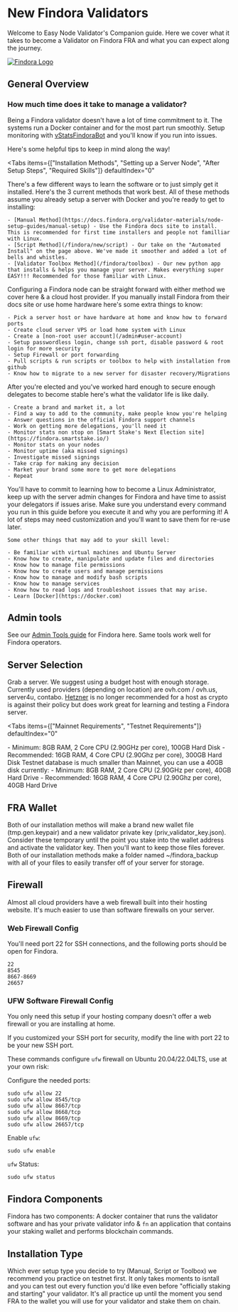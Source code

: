 
# New Findora Validators
Welcome to Easy Node Validator's Companion guide. Here we cover what it takes to become a Validator on Findora FRA and what you can expect along the journey.  

[![Findora Logo](/findora_logo_white.png)](/findora)

## General Overview
### How much time does it take to manage a validator?
Being a Findora validator doesn't have a lot of time commitment to it. The systems run a Docker container and for the most part run smoothly. Setup monitoring with [vStatsFindoraBot](https://t.me/vStatsFindoraBot) and you'll know if you run into issues.

Here's some helpful tips to keep in mind along the way!  

<Tabs
  items={["Installation  Methods", "Setting up a Server Node", "After Setup Steps", "Required Skills"]}
  defaultIndex="0"
>
  <Tab>
    There's a few different ways to learn the software or to just simply get it installed. Here's the 3 current methods that work best. All of these methods assume you already setup a server with Docker and you're ready to get to installing:  

    - [Manual Method](https://docs.findora.org/validator-materials/node-setup-guides/manual-setup) - Use the Findora docs site to install. This is recommended for first time installers and people not familliar with Linux.
    - [Script Method](/findora/new/script) - Our take on the "Automated Install" on the page above. We've made it smoother and added a lot of bells and whistles.
    - [Validator Toolbox Method](/findora/toolbox) - Our new python app that installs & helps you manage your server. Makes everything super EASY!!! Recommended for those familiar with Linux.
  </Tab>
  <Tab>
    Configuring a Findora node can be straight forward with either method we cover here & a cloud host provider. If you manually install Findora from their docs site or use home hardware here's some extra things to know:

    - Pick a server host or have hardware at home and know how to forward ports
    - Create cloud server VPS or load home system with Linux
    - Create a [non-root user account](/admin#user-account)
    - Setup passwordless login, change ssh port, disable password & root login for more security
    - Setup Firewall or port forwarding
    - Pull scripts & run scripts or toolbox to help with installation from github
    - Know how to migrate to a new server for disaster recovery/Migrations
  </Tab>
  <Tab>
    After you're elected and you've worked hard enough to secure enough delegates to become stable here's what the validator life is like daily.  

    - Create a brand and market it, a lot
    - Find a way to add to the community, make people know you're helping
    - Answer questions in the official Findora support channels
    - Work on getting more delegations, you'll need it
    - Monitor stats non stop on [Smart Stake's Next Election site](https://findora.smartstake.io/)
    - Monitor stats on your nodes
    - Monitor uptime (aka missed signings)
    - Investigate missed signings
    - Take crap for making any decision
    - Market your brand some more to get more delegations
    - Repeat
  </Tab>
  <Tab>
    You'll have to commit to learning how to become a Linux Administrator, keep up with the server admin changes for Findora and have time to assist your delegators if issues arise. Make sure you understand every command you run in this guide before you execute it and why you are performing it! A lot of steps may need customization and you'll want to save them for re-use later.  

    Some other things that may add to your skill level:  
    
    - Be familiar with virtual machines and Ubuntu Server
    - Know how to create, manipulate and update files and directories
    - Know how to manage file permissions
    - Know how to create users and manage permissions
    - Know how to manage and modify bash scripts
    - Know how to manage services
    - Know how to read logs and troubleshoot issues that may arise.
    - Learn [Docker](https://docker.com)
  </Tab>
</Tabs>

## Admin tools
See our [Admin Tools guide](/admin) for Findora here. Same tools work well for Findora operators.

## Server Selection
Grab a server. We suggest using a budget host with enough storage. Currently used providers (depending on location) are ovh.com / ovh.us, server4u, contabo. [Hetzner](https://hetzner.cloud/?ref=uUlKM6mNXPli) is no longer recommended for a host as crypto is against their policy but does work great for learning and testing a Findora server.

<Tabs
  items={["Mainnet Requirements", "Testnet Requirements"]}
  defaultIndex="0"
>
  <Tab>
    - Minimum: 8GB RAM, 2 Core CPU (2.90GHz per core), 100GB Hard Disk
    - Recommended: 16GB RAM, 4 Core CPU (2.90Ghz per core), 300GB Hard Disk
  </Tab>
  <Tab>
    Testnet database is much smaller than Mainnet, you can use a 40GB disk currently:
    - Minimum: 8GB RAM, 2 Core CPU (2.90GHz per core), 40GB Hard Drive
    - Recommended: 16GB RAM, 4 Core CPU (2.90Ghz per core), 40GB Hard Drive
  </Tab>
</Tabs>

## FRA Wallet
Both of our installation methos will make a brand new wallet file (tmp.gen.keypair) and a new validator private key (priv_validator_key.json). Consider these temporary until the point you stake into the wallet address and activate the validator key. Then you'll want to keep those files forever. Both of our installation methods make a folder named ~/findora_backup with all of your files to easily transfer off of your server for storage.

## Firewall
Almost all cloud providers have a web firewall built into their hosting website. It's much easier to use than software firewalls on your server.

### Web Firewall Config
You'll need port 22 for SSH connections, and the following ports should be open for Findora.
```text copy
22
8545
8667-8669
26657
```

### UFW Software Firewall Config
You only need this setup if your hosting company doesn't offer a web firewall or you are installing at home.  

If you customized your SSH port for security, modify the line with port 22 to be your new SSH port.  

These commands configure `ufw` firewall on Ubuntu 20.04/22.04LTS, use at your own risk:  

Configure the needed ports:
```text copy
sudo ufw allow 22
sudo ufw allow 8545/tcp
sudo ufw allow 8667/tcp
sudo ufw allow 8668/tcp
sudo ufw allow 8669/tcp
sudo ufw allow 26657/tcp
```

Enable `ufw`:
```text copy
sudo ufw enable
```

`ufw` Status:
```text copy
sudo ufw status
```

## Findora Components
Findora has two components: A docker container that runs the validator software and has your private validator info & `fn` an application that contains your staking wallet and performs blockchain commands.

## Installation Type
Which ever setup type you decide to try (Manual, Script or Toolbox) we recommend you practice on testnet first. It only takes moments to isntall and you can test out every function you'd like even before "officially staking and starting" your validator. It's all practice up until the moment you send FRA to the wallet you will use for your validator and stake them on chain.